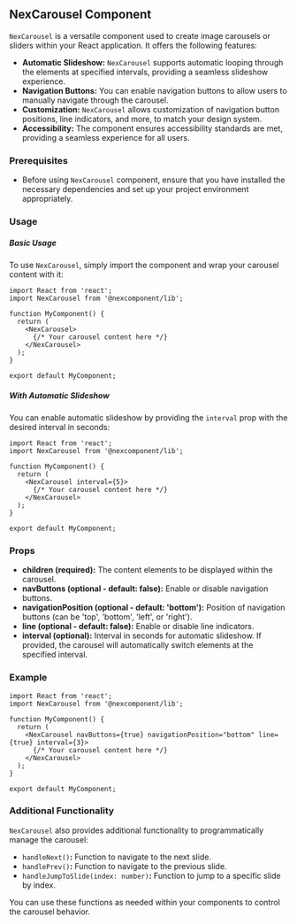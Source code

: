 ## NexCarousel Component

`NexCarousel` is a versatile component used to create image carousels or sliders within your React application. It offers the following features:

* **Automatic Slideshow:** `NexCarousel` supports automatic looping through the elements at specified intervals, providing a seamless slideshow experience.
* **Navigation Buttons:** You can enable navigation buttons to allow users to manually navigate through the carousel.
* **Customization:** `NexCarousel` allows customization of navigation button positions, line indicators, and more, to match your design system.
* **Accessibility:** The component ensures accessibility standards are met, providing a seamless experience for all users.

### Prerequisites

* Before using `NexCarousel` component, ensure that you have installed the necessary dependencies and set up your project environment appropriately.

### Usage

##### Basic Usage

To use `NexCarousel`, simply import the component and wrap your carousel content with it:

```tsx
import React from 'react';
import NexCarousel from '@nexcomponent/lib';

function MyComponent() {
  return (
    <NexCarousel>
      {/* Your carousel content here */}
    </NexCarousel>
  );
}

export default MyComponent;
```

##### With Automatic Slideshow

You can enable automatic slideshow by providing the `interval` prop with the desired interval in seconds:

```tsx
import React from 'react';
import NexCarousel from '@nexcomponent/lib';

function MyComponent() {
  return (
    <NexCarousel interval={5}>
      {/* Your carousel content here */}
    </NexCarousel>
  );
}

export default MyComponent;
```

### Props

* **children (required):** The content elements to be displayed within the carousel.
* **navButtons (optional - default: false):** Enable or disable navigation buttons.
* **navigationPosition (optional - default: 'bottom'):** Position of navigation buttons (can be 'top', 'bottom', 'left', or 'right').
* **line (optional - default: false):** Enable or disable line indicators.
* **interval (optional):** Interval in seconds for automatic slideshow. If provided, the carousel will automatically switch elements at the specified interval.

### Example

```tsx
import React from 'react';
import NexCarousel from '@nexcomponent/lib';

function MyComponent() {
  return (
    <NexCarousel navButtons={true} navigationPosition="bottom" line={true} interval={3}>
      {/* Your carousel content here */}
    </NexCarousel>
  );
}

export default MyComponent;
```

### Additional Functionality

`NexCarousel` also provides additional functionality to programmatically manage the carousel:

* `handleNext()`**:** Function to navigate to the next slide.
* `handlePrev()`**:** Function to navigate to the previous slide.
* `handleJumpToSlide(index: number)`**:** Function to jump to a specific slide by index.

You can use these functions as needed within your components to control the carousel behavior.